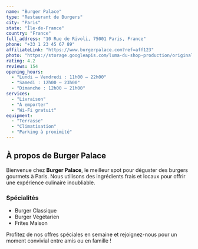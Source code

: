 ```yaml
---
name: "Burger Palace"
type: "Restaurant de Burgers"
city: "Paris"
state: "Île-de-France"
country: "France"
full_address: "10 Rue de Rivoli, 75001 Paris, France"
phone: "+33 1 23 45 67 89"
affiliateLink: "https://www.burgerpalace.com?ref=aff123"
photo: "https://storage.googleapis.com/luma-du-shop-production/original_images/LUMA-rezept-wagyu-burger-001.jpg"
rating: 4.2
reviews: 154
opening_hours:
  - "Lundi – Vendredi : 11h00 – 22h00"
  - "Samedi : 12h00 – 23h00"
  - "Dimanche : 12h00 – 21h00"
services:
  - "Livraison"
  - "À emporter"
  - "Wi-Fi gratuit"
equipment:
  - "Terrasse"
  - "Climatisation"
  - "Parking à proximité"
---
```


## À propos de Burger Palace

Bienvenue chez **Burger Palace**, le meilleur spot pour déguster des burgers gourmets à Paris. Nous utilisons des ingrédients frais et locaux pour offrir une expérience culinaire inoubliable.

### Spécialités

- Burger Classique
- Burger Végétarien
- Frites Maison

Profitez de nos offres spéciales en semaine et rejoignez-nous pour un moment convivial entre amis ou en famille !